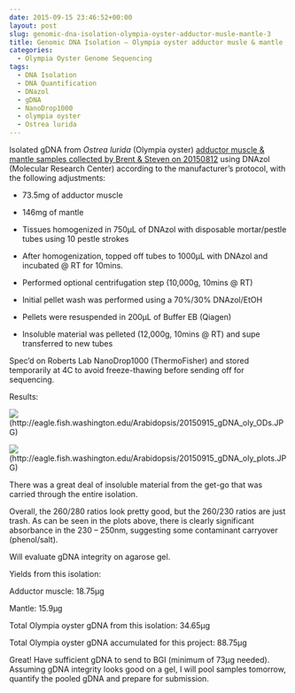 ```yaml
---
date: 2015-09-15 23:46:52+00:00
layout: post
slug: genomic-dna-isolation-olympia-oyster-adductor-musle-mantle-3
title: Genomic DNA Isolation – Olympia oyster adductor musle & mantle
categories:
  - Olympia Oyster Genome Sequencing
tags:
  - DNA Isolation
  - DNA Quantification
  - DNazol
  - gDNA
  - NanoDrop1000
  - olympia oyster
  - Ostrea lurida
---
```


Isolated gDNA from _Ostrea lurida_ (Olympia oyster) [adductor muscle & mantle samples collected by Brent & Steven on 20150812](https://onsnetwork.org/halfshell/2015/08/12/another-day-another-species/) using DNAzol (Molecular Research Center) according to the manufacturer’s protocol, with the following adjustments:




    
  * 73.5mg of adductor muscle

    
  * 146mg of mantle

    
  * Tissues homogenized in 750μL of DNAzol with disposable mortar/pestle tubes using 10 pestle strokes

    
  * After homogenization, topped off tubes to 1000μL with DNAzol and incubated @ RT for 10mins.

    
  * Performed optional centrifugation step (10,000g, 10mins @ RT)

    
  * Initial pellet wash was performed using a 70%/30% DNAzol/EtOH

    
  * Pellets were resuspended in 200μL of Buffer EB (Qiagen)

    
  * Insoluble material was pelleted (12,000g, 10mins @ RT) and supe transferred to new tubes



Spec’d on Roberts Lab NanoDrop1000 (ThermoFisher) and stored temporarily at 4C to avoid freeze-thawing before sending off for sequencing.



Results:

![](https://eagle.fish.washington.edu/Arabidopsis/20150915_gDNA_oly_ODs.JPG)(http://eagle.fish.washington.edu/Arabidopsis/20150915_gDNA_oly_ODs.JPG)



![](https://eagle.fish.washington.edu/Arabidopsis/20150915_gDNA_oly_plots.JPG)(http://eagle.fish.washington.edu/Arabidopsis/20150915_gDNA_oly_plots.JPG)



There was a great deal of insoluble material from the get-go that was carried through the entire isolation.

Overall, the 260/280 ratios look pretty good, but the 260/230 ratios are just trash. As can be seen in the plots above, there is clearly significant absorbance in the 230 – 250nm, suggesting some contaminant carryover (phenol/salt).

Will evaluate gDNA integrity on agarose gel.



Yields from this isolation:

Adductor muscle: 18.75μg

Mantle: 15.9μg



Total Olympia oyster gDNA from this isolation: 34.65μg



Total Olympia oyster gDNA accumulated for this project: 88.75μg



Great! Have sufficient gDNA to send to BGI (minimum of 73μg needed). Assuming gDNA integrity looks good on a gel, I will pool samples tomorrow, quantify the pooled gDNA and prepare for submission.
